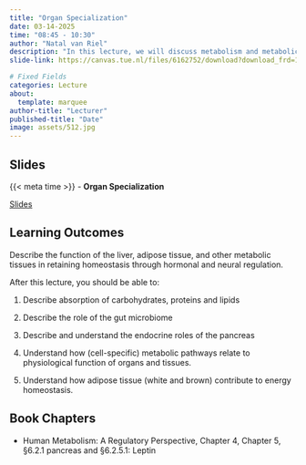 ```yaml
---
title: "Organ Specialization"
date: 03-14-2025
time: "08:45 - 10:30"
author: "Natal van Riel"
description: "In this lecture, we will discuss metabolism and metabolic function of organs and tissues, especially adipose tissue."
slide-link: https://canvas.tue.nl/files/6162752/download?download_frd=1

# Fixed Fields
categories: Lecture
about:
  template: marquee
author-title: "Lecturer"
published-title: "Date"
image: assets/512.jpg
---
```


## Slides
::: slide-deck
{{< meta time >}} - **Organ Specialization**

::: slides
[Slides]({{< meta slide-link >}})
:::
:::

## Learning Outcomes

::: {.callout-important title="Principal Learning Outcome 4"}
Describe the function of the liver, adipose tissue, and other metabolic tissues in retaining homeostasis through hormonal and neural regulation.
:::

After this lecture, you should be able to:

1. Describe absorption of carbohydrates, proteins and lipids 

2. Describe the role of the gut microbiome

3. Describe and understand the endocrine roles of the pancreas

4. Understand how (cell-specific) metabolic pathways relate to physiological function of organs and tissues.

5. Understand how adipose tissue (white and brown) contribute to energy homeostasis.

## Book Chapters

- Human Metabolism: A Regulatory Perspective, Chapter 4, Chapter 5, §6.2.1 pancreas and §6.2.5.1: Leptin

